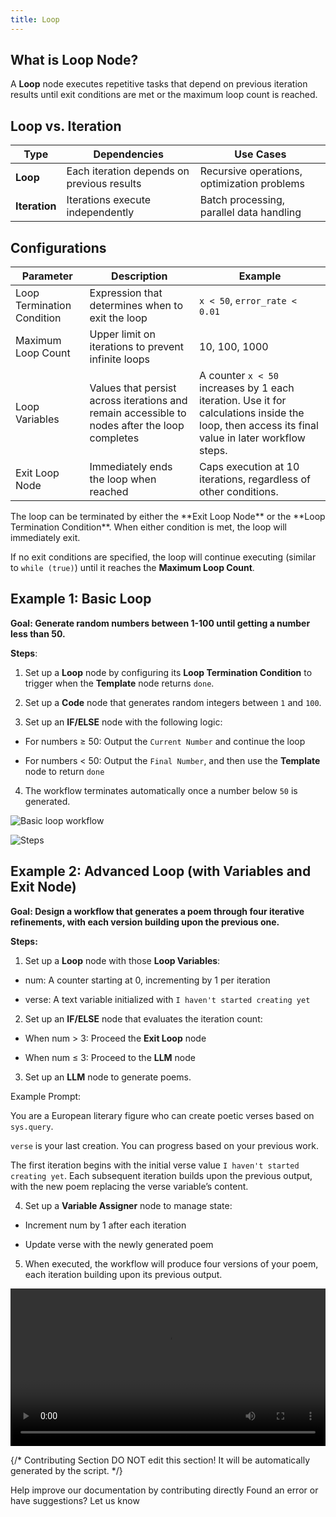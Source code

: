 ```yaml
---
title: Loop
---
```


## What is Loop Node?

A **Loop** node executes repetitive tasks that depend on previous iteration results until exit conditions are met or the maximum loop count is reached.

## Loop vs. Iteration

<table>
  <thead>
    <tr>
      <th>Type</th>
      <th>Dependencies</th>
      <th>Use Cases</th>
    </tr>
  </thead>
  <tbody>
    <tr>
      <td><strong>Loop</strong></td>
      <td>Each iteration depends on previous results</td>
      <td>Recursive operations, optimization problems</td>
    </tr>
    <tr>
      <td><strong>Iteration</strong></td>
      <td>Iterations execute independently</td>
      <td>Batch processing, parallel data handling</td>
    </tr>
  </tbody>
</table>

## Configurations

<table>
  <thead>
    <tr>
      <th>Parameter</th>
      <th>Description</th>
      <th>Example</th>
    </tr>
  </thead>
  <tbody>
    <tr>
      <td>Loop Termination Condition</td>
      <td>Expression that determines when to exit the loop</td>
      <td><code>x < 50</code>, <code>error_rate < 0.01</code></td>
    </tr>
    <tr>
      <td>Maximum Loop Count</td>
      <td>Upper limit on iterations to prevent infinite loops</td>
      <td>10, 100, 1000</td>
    </tr>
      <tr>
      <td>Loop Variables</td>
      <td>Values that persist across iterations and remain accessible to nodes after the loop completes</td>
      <td>A counter <code>x < 50</code> increases by 1 each iteration. Use it for calculations inside the loop, then access its final value in later workflow steps.</td>
    </tr>
      <tr>
      <td>Exit Loop Node</td>
      <td>Immediately ends the loop when reached</td>
      <td>Caps execution at 10 iterations, regardless of other conditions.</td>
    </tr>
  </tbody>
</table>

<Info>
The loop can be terminated by either the **Exit Loop Node** or the **Loop Termination Condition**. When either condition is met, the loop will immediately exit.

If no exit conditions are specified, the loop will continue executing (similar to `while (true)`) until it reaches the **Maximum Loop Count**.
</Info>

## Example 1: Basic Loop

**Goal: Generate random numbers between 1-100 until getting a number less than 50.**

**Steps**:

1. Set up a **Loop** node by configuring its **Loop Termination Condition** to trigger when the **Template** node returns `done`.

2. Set up a **Code** node that generates random integers between `1` and `100`.

3. Set up an **IF/ELSE** node with the following logic:

  - For numbers ≥ 50: Output the `Current Number` and continue the loop

  - For numbers < 50: Output the `Final Number`, and then use the **Template** node to return `done`

4. The workflow terminates automatically once a number below `50` is generated.

![Basic loop workflow](https://assets-docs.dify.ai/2025/04/282013c48b46d3cc4ebf99323da10a31.png)

![Steps](https://assets-docs.dify.ai/2025/04/9d9fb4db7093521000ac735a26f86962.png)

## Example 2: Advanced Loop (with Variables and Exit Node)

**Goal: Design a workflow that generates a poem through four iterative refinements, with each version building upon the previous one.**

**Steps:**

1. Set up a **Loop** node with those **Loop Variables**:

  - num: A counter starting at 0, incrementing by 1 per iteration
  
  - verse: A text variable initialized with `I haven't started creating yet`

2. Set up an **IF/ELSE** node that evaluates the iteration count:

  - When num > 3: Proceed the **Exit Loop** node
  
  - When num ≤ 3: Proceed to the **LLM** node

3. Set up an **LLM** node to generate poems.

<Info>
Example Prompt:

You are a European literary figure who can create poetic verses based on `sys.query`.

`verse` is your last creation. You can progress based on your previous work.
</Info>

The first iteration begins with the initial verse value `I haven't started creating yet`. Each subsequent iteration builds upon the previous output, with the new poem replacing the verse variable’s content.

4. Set up a **Variable Assigner** node to manage state:

  - Increment num by 1 after each iteration
  
  - Update verse with the newly generated poem

5. When executed, the workflow will produce four versions of your poem, each iteration building upon its previous output.

<video controls src="https://assets-docs.dify.ai/2025/04/7ecfc04458aa38e721baaa5f6355486c.mp4" width="100%"></video>

{/*
Contributing Section
DO NOT edit this section!
It will be automatically generated by the script.
*/}

<CardGroup cols="2">
    <Card
        title="Edit this page"
        icon="pen-to-square"
        href="https://github.com/langgenius/dify-docs/edit/main/en/guides/workflow/node/loop.mdx"
    >
        Help improve our documentation by contributing directly
    </Card>
    <Card
        title="Report an issue"
        icon="github"
        href="https://github.com/langgenius/dify-docs/issues/new?title=Documentation%20Issue%3A%20&body=%23%23%20Issue%20Description%0A%3C%21--%20Please%20briefly%20describe%20the%20issue%20you%20found%20--%3E%0A%0A%23%23%20Page%20Link%0Ahttps%3A%2F%2Fgithub.com%2Flanggenius%2Fdify-docs%2Fblob%2Fmain%2Fen/guides/workflow/node%2Floop.mdx%0A%0A%23%23%20Suggested%20Changes%0A%3C%21--%20If%20you%20have%20specific%20suggestions%20for%20changes%2C%20please%20describe%20them%20here%20--%3E%0A%0A%3C%21--%20Thank%20you%20for%20helping%20improve%20our%20documentation%21%20--%3E"
    >
        Found an error or have suggestions? Let us know
    </Card>
</CardGroup>
